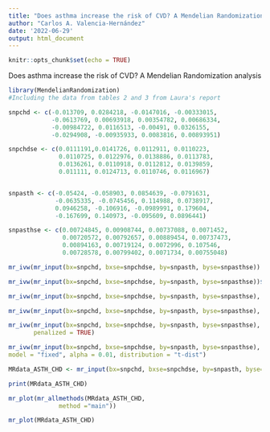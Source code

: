---
title: "Does asthma increase the risk of CVD? A Mendelian Randomization analysis"
author: "Carlos A. Valencia-Hernández"
date: '2022-06-29'
output: html_document
---

```{r setup, include=FALSE}
knitr::opts_chunk$set(echo = TRUE)
```

Does asthma increase the risk of CVD? A Mendelian Randomization analysis


```{r}
library(MendelianRandomization)
#Including the data from tables 2 and 3 from Laura's report

snpchd <- c(-0.013709, 0.0284218, -0.0147016, -0.00333015, 
            -0.0613769, 0.00693918, 0.00354782, 0.00686334, 
            -0.00984722, 0.0116513, -0.00491, 0.0326155, 
            -0.0294908, -0.00935933, 0.0083816, 0.00893951)

snpchdse <- c(0.0111191,0.0141726, 0.0112911, 0.0110223,
              0.0110725, 0.0122976, 0.0138886, 0.0113783,
              0.0136261, 0.0110918, 0.0112812, 0.0139859,
              0.011111, 0.0124713, 0.0110746, 0.0116967)


snpasth <- c(-0.05424, -0.058903, 0.0854639, -0.0791631,
             -0.0635335, -0.0745456, 0.114988, 0.0738917,
             0.0946258, -0.106916, -0.0989991, 0.179604,
             -0.167699, 0.140973, -0.095609, 0.0896441)

snpasthse <- c(0.00724845, 0.00908744, 0.00737088, 0.0071452,
               0.00720572, 0.00792657, 0.00889454, 0.00737473,
               0.00894163, 0.00719124, 0.0072996, 0.107546, 
               0.00728578, 0.00799402, 0.0071734, 0.00755048) 


```


```{r}
mr_ivw(mr_input(bx=snpchd, bxse=snpchdse, by=snpasth, byse=snpasthse)) 

mr_ivw(mr_input(bx=snpchd, bxse=snpchdse, by=snpasth, byse=snpasthse))$Estimate 

mr_ivw(mr_input(bx=snpchd, bxse=snpchdse, by=snpasth, byse=snpasthse), robust=TRUE)

mr_ivw(mr_input(bx=snpchd, bxse=snpchdse, by=snpasth, byse=snpasthse), penalized = TRUE)

mr_ivw(mr_input(bx=snpchd, bxse=snpchdse, by=snpasth, byse=snpasthse), robust=TRUE, 
       penalized = TRUE)

mr_ivw(mr_input(bx=snpchd, bxse=snpchdse, by=snpasth, byse=snpasthse), 
model = "fixed", alpha = 0.01, distribution = "t-dist")

MRdata_ASTH_CHD <- mr_input(bx=snpchd, bxse=snpchdse, by=snpasth, byse=snpasthse)

print(MRdata_ASTH_CHD)

```




```{r, echo=FALSE}

mr_plot(mr_allmethods(MRdata_ASTH_CHD,
              method ="main"))
```


```{r, echo=FALSE}

mr_plot(MRdata_ASTH_CHD)

```



